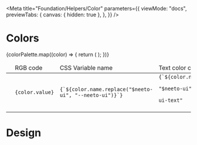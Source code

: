 
<Meta
  title="Foundation/Helpers/Color"
  parameters={{
    viewMode: "docs",
    previewTabs: {
      canvas: { hidden: true },
    },
  }}
/>

<style>{`
  .story-demo-table{
    table-layout: fixed; 
  }
  .story-demo-table tr{
    background: transparent !important;
  }
`}</style>

# Colors

<table className="story-demo-table">
  <thead>
    <tr>
      <td style={{width: "75px"}}></td>
      <td>RGB code</td>
      <td>CSS Variable name</td>
      <td>Text color class</td>
      <td>Background color class</td>
    </tr>
  </thead>
  <tbody>
    {colorPalette.map((color) => {
      return (
        <tr key={color.name}>
          <td>
            <div
              className={`w-12 h-12 cursor-pointer rounded-full shadow-xl ${color.name.replace(
                "$neeto-ui",
                "neeto-ui-bg"
              )}`}
            ></div>
          </td>
          <td>
            <code>{color.value}</code>
          </td>
          <td>
            <code>{`${color.name.replace("$neeto-ui", "--neeto-ui")}`}</code>
          </td>
          <td>
            <div className="flex justify-between">
              <code>{`${color.name.replace(
                "$neeto-ui",
                "neeto-ui-text"
              )}`}</code>
              <b
                className={`ml-2 ${color.name.replace(
                  "$neeto-ui",
                  "neeto-ui-text"
                )}`}
              >
                Aa
              </b>
            </div>
          </td>
          <td className={`${color.name.replace("$neeto-ui", "neeto-ui-bg")}`}>
            <code>{`${color.name.replace("$neeto-ui", "neeto-ui-bg")}`}</code>
          </td>
        </tr>
      );
    })}
  </tbody>
</table>

# Design

<Figma url="https://www.figma.com/file/t2CLe7RVJYwUq9E8Or1mQA/01-Fundamentals?node-id=20%3A2" />